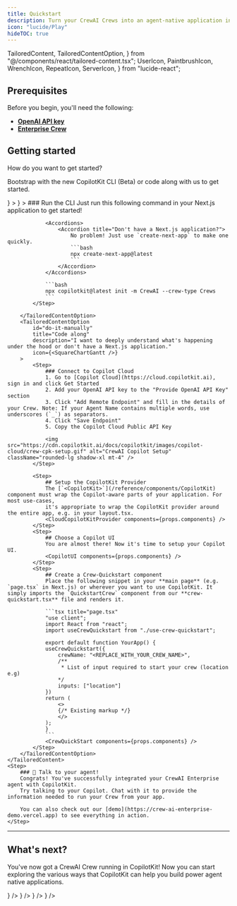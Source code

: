 ```yaml
---
title: Quickstart
description: Turn your CrewAI Crews into an agent-native application in 10 minutes.
icon: "lucide/Play"
hideTOC: true
---
```


  TailoredContent,
  TailoredContentOption,
} from "@/components/react/tailored-content.tsx";
  UserIcon,
  PaintbrushIcon,
  WrenchIcon,
  RepeatIcon,
  ServerIcon,
} from "lucide-react";

## Prerequisites

Before you begin, you'll need the following:

- [**OpenAI API key**](https://platform.openai.com/api-keys)
- [**Enterprise Crew**](https://docs.crewai.com/enterprise/introduction)

## Getting started

<Steps>
    <TailoredContent
        className="step"
        id="cli"
        header={
            <div>
                <p className="text-xl font-semibold">How do you want to get started?</p>
                <p className="text-base">
                    Bootstrap with the new <span className="text-indigo-500 dark:text-indigo-400">CopilotKit CLI (Beta)</span> or code along with us to get started.
                </p>
            </div>
        }
    >
        <TailoredContentOption
            id="use-cli"
            title="Use the CopilotKit CLI (NextJS only)"
            description="I have a Next.js application and want to get started quickly."
            icon={<SquareTerminal />}
        >
            <Step>
                ### Run the CLI
                Just run this following command in your Next.js application to get started!

                <Accordions>
                    <Accordion title="Don't have a Next.js application?">
                        No problem! Just use `create-next-app` to make one quickly.
                        ```bash
                        npx create-next-app@latest
                        ```
                    </Accordion>
                </Accordions>

                ```bash
                npx copilotkit@latest init -m CrewAI --crew-type Crews
                ```
            </Step>

        </TailoredContentOption>
        <TailoredContentOption
            id="do-it-manually"
            title="Code along"
            description="I want to deeply understand what's happening under the hood or don't have a Next.js application."
            icon={<SquareChartGantt />}
        >
            <Step>
                ### Connect to Copilot Cloud
                1. Go to [Copilot Cloud](https://cloud.copilotkit.ai), sign in and click Get Started
                2. Add your OpenAI API key to the "Provide OpenAI API Key" section
                3. Click "Add Remote Endpoint" and fill in the details of your Crew. Note: If your Agent Name contains multiple words, use underscores (`_`) as separators.
                4. Click "Save Endpoint"
                5. Copy the Copilot Cloud Public API Key

                <img src="https://cdn.copilotkit.ai/docs/copilotkit/images/copilot-cloud/crew-cpk-setup.gif" alt="CrewAI Copilot Setup" className="rounded-lg shadow-xl mt-4" />
            </Step>

            <Step>
                ## Setup the CopilotKit Provider
                The [`<CopilotKit>`](/reference/components/CopilotKit) component must wrap the Copilot-aware parts of your application. For most use-cases,
                it's appropriate to wrap the CopilotKit provider around the entire app, e.g. in your layout.tsx.
                <CloudCopilotKitProvider components={props.components} />
            </Step>
            <Step>
                ## Choose a Copilot UI
                You are almost there! Now it's time to setup your Copilot UI.
                <CopilotUI components={props.components} />
            </Step>
            <Step>
                ## Create a Crew-Quickstart component
                Place the following snippet in your **main page** (e.g. `page.tsx` in Next.js) or wherever you want to use CopilotKit. It simply imports the `QuickstartCrew` component from our **crew-quickstart.tsx** file and renders it.

                ```tsx title="page.tsx"
                "use client";
                import React from "react";
                import useCrewQuickstart from "./use-crew-quickstart";

                export default function YourApp() {
                useCrewQuickstart({
                    crewName: "<REPLACE_WITH_YOUR_CREW_NAME>",
                    /**
                     * List of input required to start your crew (location e.g)
                    */
                    inputs: ["location"]
                })
                return (
                    <>
                    {/* Existing markup */}
                    </>
                );
                }
                ```
                <CrewQuickStart components={props.components} />
            </Step>
        </TailoredContentOption>
    </TailoredContent>
    <Step>
        ### 🎉 Talk to your agent!
        Congrats! You've successfully integrated your CrewAI Enterprise agent with CopilotKit.
        Try talking to your Copilot. Chat with it to provide the information needed to run your Crew from your app.

        You can also check out our [demo](https://crew-ai-enterprise-demo.vercel.app) to see everything in action.
    </Step>

</Steps>

---

## What's next?

You've now got a CrewAI Crew running in CopilotKit! Now you can start exploring the various ways that CopilotKit
can help you build power agent native applications.

<Cards>
  <Card
    title="Implement Human in the Loop"
    description="Allow your users and agents to collaborate together on tasks."
    href="/crewai-crews/human-in-the-loop"
    icon={<UserIcon />}
  />
  <Card
    title="Utilize the Shared State"
    description="Learn how to synchronize your agent's state with your UI's state, and vice versa."
    href="/crewai-crews/shared-state"
    icon={<RepeatIcon />}
  />
  <Card
    title="Add some generative UI"
    description="Render your agent's progress and output in the UI."
    href="/crewai-crews/generative-ui"
    icon={<PaintbrushIcon />}
  />
  <Card
    title="Setup frontend actions"
    description="Give your agent the ability to call frontend tools, directly updating your application."
    href="/crewai-crews/frontend-actions"
    icon={<WrenchIcon />}
  />
</Cards>
